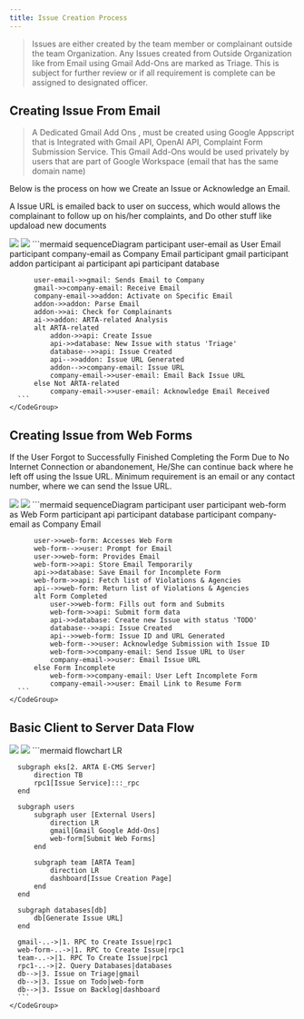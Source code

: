 ```yaml
---
title: Issue Creation Process
---
```


> Issues are either created by the team member or complainant outside the team Organization.
> Any Issues created from Outside Organization like from Email using Gmail Add-Ons are marked as Triage.
> This is subject for further review or if all requirement is complete can be assigned to designated officer.

## Creating Issue From Email

> A Dedicated Gmail Add Ons , must be created using Google Appscript that is Integrated with Gmail API, OpenAI API, Complaint Form Submission Service.
> This Gmail Add-Ons would be used privately by users that are part of Google Workspace (email that has the same domain name)

Below is the process on how we Create an Issue or Acknowledge an Email.

<Note>A Issue URL is emailed back to user on success, which would allows the complainant to follow up on his/her complaints, and Do other stuff like updaload new documents</Note>

<Tabs>
  <Tab title="image">
    <img className="block dark:hidden" src="https://mermaid.ink/img/pako:eNp9lE1v2zAMhv-KoEsvdjEndeLoUCDrimHAVgxJexl80STGEWpLniQ3y4L899Ffc9y68yGOyIfkS1HyiQojgTKaage_KtACPimeWV6kmuBTcuuVUCXXnlQObAgFVznhjjzhitzXq7ekMAW-jwN81xre47NpM5fS6AmzmrCVE0bJPf_JHaRdkqGB8Pa2qcnIFrR0rS7iTS-05bMOHbXDyAYEqBe4bGZEYESjnJG18OqFeyBGk20JQu2UuAxrsAH_zq2DSb9i5G4P4pnsjG005lxpbNF1nLqouXlchxZyLCvJWvP86FSP5X7kbq2jQmVdyUKt-YtzFVwgZV2k31JGHuDQIuSg_J44z33lyNWjxeMDV0NcHxH26dugtogc5x-6aKGnzVfyGTTYKbVvB_MvaEBfD2Y4Aqwb-keO2_oqEnKcw4N5b7f-l3QtnrU55CCzbpL9ceni8bilmga0AIteiTfvVDtS6vdQQEoZ_sUhg_Mp3skzkrzyZnvUgjJvKwhoVeKW9reUsh1HsQFFQT-MKXoIl5Sd6G_KwtniejaLF8l8sZpH-BMnAT1Stoyv4-U8iWvjTZSsknNA_zQZoppffkDHKopuFkkcUJDKG_ut_VQIo3cqo72S-8bXCTn_BU0vaGU?type=png" />
    <img className="hidden dark:block" src="https://mermaid.ink/img/pako:eNp9lN1v2jAQwP8VyxPKS0BpWhrwQyVG22nSVk1A9zDlxY0PsEjszHZKKeJ_n_PVJJDOLznf_e7L5_iII8kAE6zhbwYigntON4omoUB2DQbHUsgXF9wQ1FLkyzFbSMAhyGFU7Ry3z_qbKk5fYtDOhXsBpYonVB3mMpYqj_Rlen3vPT6eB2uzK3gzDe95ntNlT822Ek-DQSmkVBke8ZQKgzINaggJ5TGiGj3bHXrId5dkJBP7PTTwvFR8xm_61ZQxKXrUvEeX9igZNfSFagirIE0Dw7u7IidBSxBMl3UhI-tCS35ToZ12CFpABPwV2s10COtRVE7QLDL8lRpAUqBlChFf86jtVmAN_osqDb12TtB8C9EOraUqaowpF7ZFXXG8lXOxmg0VxDYtQzNB44PmNRabjrkZ-0eiNM-kIK_5u9YZtJA0T1IfKUFPsC8RtOdmi7ShJtPIWdnbu4HWBas9hnX40qlMwrrxmy5K6HnxA30DAaqv2svBfDg16PlgmitAqqF_pfZYzzwhtnN4kp-d1v-CzqKdkPsY2KaaZH1dKn973UKBXZyAslZm35LiJw9x8fOHmFiRwZpmsQlxKE4WpZmRy4OIMDEqAxdnqT3T-unBZE1ttS62Ff2RMqkhu8XkiN8wGfrj0WR85U98PwjGUyveuPiAiT8ORoE3uZl6wZUf3F4HtycXvxchvNHYxcC4kepn-eAV716d-qGwVJlP_wARd5ez?type=png" />
  </Tab>
  <Tab title="code">
    <CodeGroup>
      ```mermaid
      sequenceDiagram
          participant user-email as User Email
          participant company-email as Company Email
          participant gmail
          participant addon
          participant ai
          participant api
          participant database

          user-email->>gmail: Sends Email to Company
          gmail->>company-email: Receive Email
          company-email->>addon: Activate on Specific Email
          addon->>addon: Parse Email
          addon->>ai: Check for Complainants
          ai->>addon: ARTA-related Analysis
          alt ARTA-related
              addon->>api: Create Issue
              api->>database: New Issue with status 'Triage'
              database-->>api: Issue Created
              api-->>addon: Issue URL Generated
              addon-->>company-email: Issue URL
              company-email->>user-email: Email Back Issue URL
          else Not ARTA-related
              company-email->>user-email: Acknowledge Email Received
      ```
    </CodeGroup>
  </Tab>
</Tabs>

## Creating Issue from Web Forms

<Note>If the User Forgot to Successfully Finished Completing the Form Due to No Internet Connection or abandonement, He/She can continue back where he left off using the Issue URL. Minimum requirement is an email or any contact number, where we can send the Issue URL.</Note>

<Tabs>
  <Tab title="image">
    <img className="block dark:hidden" src="https://mermaid.ink/img/pako:eNqNVE1v4jAQ_SsjH7aXgGi2NDQHJFTKColVV9DuSqtcTDKA1cRmbacsi_jvHccNHw3SNpc44_fmvRlPvGOpypDFzOCfEmWKQ8GXmheJBHrWXFuRijWXFkqDuhnd4Ly1ULoAbuAXzmFE6yaKr0UzmHHL59xgcydVBb23LSy4yF3mex-ABxdIpGc4Q61-v3YQwyBN0Rj8aKQGtAjsODH80JTPAgXrjBfzEexVZJTvBHRI1u9TUTHMrNLoAfCExVpprkW-9WBCEK6uk8D8tcY67bF0heZo8ZLbd4ER2nQFuTAW1AJ-CpVzK5Q08AUGSzowgeYodmZ_irbU8lPU3FYOqj47P5mPX-zKSOS5AVVW_aNzlxnMynkhrDmSGl2qAJ7g2nFEfmzRvUZO_ZC4gbExJcJG2BUYy21p4Orpcfh4dSTXtFat4yk-R3YuclaDx42Hlfvn6QS-oUR9TmqOzSB9kWqTY7ZEX5Ex1E7vsM54sQdn80zdQFL1BKdtFTwf_i33nMEP6n5uDjQPx9z44TkZps9YcIIwwYW9PIT_czER8sX5nqIpi1MiVZZIFrACNQEzuld2biNhdoUFJiymZYYLXuY2YYncE5SXVs22MmWx1SUGrFzTsdbXEIsXnEoMGFn5rVRRg-iTxTv2l8WtsNvuda_DXhhGUfeOljcB27I47EbtqNO7uetE12F0-zW63QfsX5Wi0-4GDDNBv-53f_lVd2At_VDtvCvv3wAFBK6G?type=png" />
    <img className="hidden dark:block" src="https://mermaid.ink/img/pako:eNqNVN9P4zAM_lesnHZ96VAZjEIfJiHGTkicOPHrpFNfstaDiDbZJSljTPvfz2nottJJR17qOt9nf3Zdr1imcmQJM_i3QpnhWPAnzctUAp1eb-UNd4QUNoEdhzuBfcYSgwSCnOuXINx3-8i14NMCTdCh16C5FiXXywtVKO0ifTs7GkeTyedgu9h7fLNbfBRFQRu73r5-mOtezxtzrq3IxJxLC5VB3fUucNqfKV0CN_AbpzAhu4vic9F15tzyKTfYvclUSc9lH0suChf5wjvg0jlS6RlOUH80ahQkcJ5laAx-FtIA-gR2nAR-aYpngZxNxL3xCPYqcoq3A9oEG42oqATurNLoAXCP5Vxp-oDF0oMJQbimTgLz1wbrcl9JV2iBFvep_UgwQZs9QyGMBTWDR6EKboWSBr7D-RMNoUCzTdaSf4u20vJL1MLWCuo-Oz35diQ6XZmIojCgqrp_9N1lDnfVtBTWbEmdLtUAT3Dt2CI_t-hCI6d-SFzAlTEVwkLYZzCW28pAcH8zvtmZ3obWb_J4io-Rt5O0avC4q3Gt_uH2Gn6gRN0mdcfmPHuRalFg_oS-ImOonV5hE3FvD1rzTN1AyuoJLrdV8LD5t9xpwTfZ_dxsaB6OhfHDszNMX5HgEsI1zuz-IfyfimshX5zuWzRVuUukylLJQlaiJmBOu7JeYimrl1vKEjJznPGqsClL5ZqgvLLqbikzllhdYciqOX3WZrWyZMapxJCRlD9KlQ2IXlmyYm8s6Q-GB6fDw8HpYBDHwzMyj0O2ZMlgGB_E0enxWRQfDuKTo_hkHbL3OkR0MAwZ5oJ-3Z9-odd7vUl9Wd98ZF7_A2PP4do?type=png" />
  </Tab>
  <Tab title="code">
    <CodeGroup>
      ```mermaid
      sequenceDiagram
          participant user
          participant web-form as Web Form
          participant api
          participant database
          participant company-email as Company Email

          user->>web-form: Accesses Web Form
          web-form-->>user: Prompt for Email
          user->>web-form: Provides Email
          web-form->>api: Store Email Temporarily
          api->>database: Save Email for Incomplete Form
          web-form->>api: Fetch list of Violations & Agencies
          api-->>web-form: Return list of Violations & Agencies
          alt Form Completed
              user->>web-form: Fills out form and Submits
              web-form->>api: Submit form data
              api->>database: Create new Issue with status 'TODO'
              database-->>api: Issue Created
              api-->>web-form: Issue ID and URL Generated
              web-form-->>user: Acknowledge Submission with Issue ID
              web-form->>company-email: Send Issue URL to User
              company-email->>user: Email Issue URL
          else Form Incomplete
              web-form->>company-email: User Left Incomplete Form
              company-email->>user: Email Link to Resume Form
      ```
    </CodeGroup>
  </Tab>
</Tabs>

## Basic Client to Server Data Flow

<Tabs>
  <Tab title="image">
    <img className="block dark:hidden" src="https://mermaid.ink/img/pako:eNqNk21r2zAQx7-K0GvbJG5dp3oxSNMsDFrWJSmDWmHI1sUxtaUgyWuzON998lOoS2DzCyGdfnf3v_PpiBPJARO8zeVbsmPKoIclFVToMk4V2-8QvOrI99B0uZ6iuTt7XKEVqN-gNlQg-_FMQWIyKdD6rrWofTKOvmldQkNmCWwIIb-smQoQfBC81KB06zawoWj-bkAJlqPnGumSDRPWQntrWrAsjxb1ihZSpjmgKefud_HR9Q1idytVEa3KuMgM-gkx-mrPPdOpG6gxwAoUNdWv7fafQjjTu1gyxbsWzBSwBnpiKXzM87kVnBkWMw064nHf2zhagADFDKA22vPyYXN2bWp2Pc_9Uo09tHyaISPbfB1e1b-Cir7s_0DragfY-iJWry1mJ-NHCeqA7nv51bkQKnjsWubK69TXQ6Iy24eqkX7xXnJZ9YIvAXcsec1lWp37TAV2cAHKRuR2jo916yg2OyiAYmK3HLaszA3FVJwsykojVweRYGJUCQ4u91Yw3FtZihWYbFmurXXPxIuURQ_ZIyZH_I6J6wfeJBj7E98Pw-DWbq8dfMDED0IvHE2ub0fh2A9vrsKbk4P_NCFGXuBg4JmR6rF9bM2b61PPm5su8-kvTyctgQ?type=png" />
    <img className="hidden dark:block" src="https://mermaid.ink/img/pako:eNqNlNuO2jAQhl_FcoVyQ6IQlg3kohLLSZV21S2wrdQEVU48hIjERo7ThRLevc6JwwqpzUVij7-Z-Wdi-4gDTgE7eB3z92BDhETPc495rNU6egypJ2KRdFA9KR5NbiABzUEaJWKrtT-ufCciIn4MqXbjVgI7ESVEHEY85qKI8GnQHZvT6XWQa24Je3lhTdPULtypGqrPqdUqFKeZHwqy2yDYpq5loOF8OUQTffSyQAsQv0GsKg8aCQhkxBlaPlUWsQs67pc0zaAkowBWjuP8UmaPAaM3wbMURFq53diQO9lLEIzE6K1AVhell4RFaxtrmJAodmfFG804D2NAQ0r1r-za9R18fc1F4i4yP4kk-gE-mqp5w9TqbtRIIAlyy-qXavhPIZSkG58TQesWjASQEnolIVzn-dgKSiTxSQqpS_2mt747AwaCSEBVtLf58-rsWtasG4b-Oe8YaP46QpJX-Wo8L36Fx5qy_wMtqr3Blnex4l1hamd8y0Ac0LiRn58L8Rj1dcV0jVp9sUnUbg4hL6XfXeeU543ge8ATCbYxD_Nznz2G2zgBoSJSdfLKM-Lh8ux42FFDCmuSxdLDam8rlGSSLw4swI4UGbRxtlOCYaxkCZJgZ03iVFl3hP3kPGkgNcXOEe-xo1s9o9_rWH3Lsu3eQA0f2viAHatnG7bZfxiYdseyH7v246mN_5QhTKPXxkAjycVLdT2Ut0STelKu1JlPfwFGyV0f?type=png" />
  </Tab>
  <Tab title="code">
    <CodeGroup>
      ```mermaid
      flowchart LR

      subgraph eks[2. ARTA E-CMS Server]
          direction TB
          rpc1[Issue Service]:::_rpc
      end

      subgraph users
          subgraph user [External Users]
              direction LR
              gmail[Gmail Google Add-Ons]
              web-form[Submit Web Forms]
          end

          subgraph team [ARTA Team]
              direction LR
              dashboard[Issue Creation Page]
          end
      end

      subgraph databases[db]
          db[Generate Issue URL]
      end

      gmail-..->|1. RPC to Create Issue|rpc1
      web-form-..->|1. RPC to Create Issue|rpc1
      team-..->|1. RPC To Create Issue|rpc1
      rpc1-..->|2. Query Databases|databases
      db-->|3. Issue on Triage|gmail
      db-->|3. Issue on Todo|web-form
      db-->|3. Issue on Backlog|dashboard
      ```
    </CodeGroup>
  </Tab>
</Tabs>





